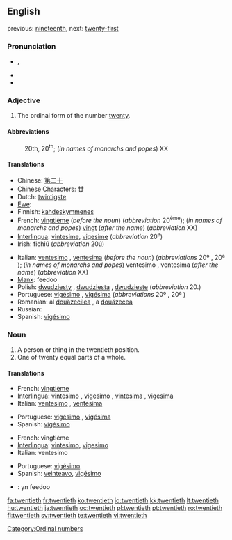 ==English==
previous: [[nineteenth]], next: [[twenty-first]]

===Pronunciation===
* {{IPA|/ˈtwɛntiəθ/}}, {{SAMPA|/"twEnti@T/}}
* {{audio|en-us-twentieth.ogg|Audio (US)}}
* {{hyphenation|twen|ti|eth}}

===Adjective===
{{en-adj|-}}

# The ordinal form of the number [[twenty]].

====Abbreviations====
: 20th, 20<sup>th</sup>; (''in names of monarchs and popes'') XX

====Translations====
{{trans-top|ordinal}}
* Chinese: [[第二十]]
* Chinese Characters: [[廿]]
* Dutch: [[twintigste]]
* [[Ewe]]: {{t-|ee|blaevelia|n}}
* Finnish: [[kahdeskymmenes]]
* French: [[vingtième]] (''before the noun'') (''abbreviation'' 20<sup>ème</sup>); (''in names of monarchs and popes'') [[vingt]] (''after the name'') (''abbreviation'' XX)
* [[Interlingua]]: [[vintesime]], [[vigesime]] (''abbreviation'' 20<sup>e</sup>)
* Irish: fichiú (''abbreviation'' 20ú)
{{trans-mid}}
* Italian: [[ventesimo]] {{m}}, [[ventesima]] {{f}} (''before the noun'') (''abbreviations'' 20º {{m}}, 20ª {{f}}); (''in names of monarchs and popes'') ventesimo {{m}}, ventesima {{f}} (''after the name'') (''abbreviation'' XX)
* [[Manx]]: feedoo
* Polish: [[dwudziesty]] {{m}}, [[dwudziesta]] {{f}}, [[dwudzieste]] {{n}} (''abbreviation'' 20.)
* Portuguese: [[vigésimo]] {{m}}, [[vigésima]] {{f}} (''abbreviations'' 20º {{m}}, 20ª {{f}})
* Romanian: al [[douăzecilea]] {{m}}, a [[douăzecea]] {{f}}
* Russian: {{t|ru|двадцатый|sc=Cyrl|tr=dvadcátyj}}
* Spanish: [[vigésimo]]
{{trans-bottom}}

===Noun===
{{en-noun}}

# A person or thing in the twentieth position.
# One of twenty equal parts of a whole.

====Translations====
{{trans-top|ordinal object}}
* French: [[vingtième]] {{m|f}}
* [[Interlingua]]: [[vintesimo]] {{m}}, [[vigesimo]] {{m}}, [[vintesima]] {{f}}, [[vigesima]] {{f}}
* Italian: [[ventesimo]] {{m}}, [[ventesima]] {{f}}
{{trans-mid}}
* Portuguese: [[vigésimo]] {{m}}, [[vigésima]] {{f}}
* Spanish: [[vigésimo]]
{{trans-bottom}}

{{trans-top|portion of whole}}
* French: vingtième {{m}}
* [[Interlingua]]: [[vintesimo]], [[vigesimo]]
* Italian: ventesimo {{m}}
{{trans-mid}}
* Portuguese: [[vigésimo]] {{m}}
* Spanish: [[veinteavo]], [[vigésimo]]
{{trans-bottom}}

{{checktrans}}
{{top}}
* {{ttbc|Manx}}: yn feedoo
{{bottom}}

[[Category:Ordinal numbers]]

[[fa:twentieth]]
[[fr:twentieth]]
[[ko:twentieth]]
[[io:twentieth]]
[[kk:twentieth]]
[[lt:twentieth]]
[[hu:twentieth]]
[[ja:twentieth]]
[[oc:twentieth]]
[[pl:twentieth]]
[[pt:twentieth]]
[[ro:twentieth]]
[[fi:twentieth]]
[[sv:twentieth]]
[[te:twentieth]]
[[vi:twentieth]]